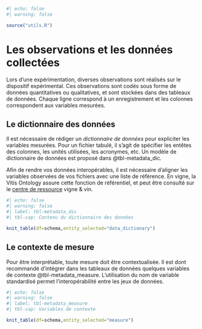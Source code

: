 ```r
#| echo: false
#| warning: false

source("utils.R")

```

# Les observations et les données collectées

Lors d'une expérimentation, diverses observations sont réalisés sur le dispositif expérimental. Ces observations sont codés sous forme de données quantitatives ou qualitatives, et sont stockées dans des tableaux de données. Chaque ligne correspond à un enregistrement et les colonnes correspondent aux variables mesurées.

## Le dictionnaire des données

Il est nécessaire de rédiger un *dictionnaire de données* pour expliciter les variables mesurées. Pour un fichier tabulé, il s'agit de spécifier les entêtes des colonnes, les unités utilisées, les acronymes, etc. Un modèle de dictionnaire de données est proposé dans @tbl-metadata_dic.

Afin de rendre vos données interopérables, il est nécessaire d'aligner les variables observées de vos fichiers avec une liste de référence. En vigne, la Vitis Ontology assure cette fonction de référentiel, et peut être consulté sur le [centre de ressource](https://vitioeno.mistea.inrae.fr/resource/app/ "Centre de ressources Vigne & Vin") vigne & vin.

```r
#| echo: false
#| warning: false
#| label: tbl-metadata_dic
#| tbl-cap: Contenu du dictionnaire des données

knit_table(df=schema,entity_selected="data_dictionary")

```

## Le contexte de mesure

Pour être interprétable, toute mesure doit être contextualisée. Il est dont recommandé d'intégrer dans les tableaux de données quelques variables de contexte @tbl-metadata_measure. L'utilisation du nom de variable standardisé permet l'interopérabilité entre les jeux de données.

```r
#| echo: false
#| warning: false
#| label: tbl-metadata_measure
#| tbl-cap: Variables de contexte

knit_table(df=schema,entity_selected="measure")

```

